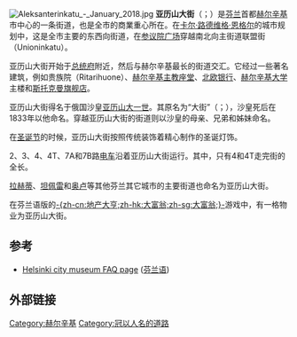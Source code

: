[[File:Aleksanterinkatu_-_January_2018.jpg|thumb]]
'''亚历山大街'''（{{lang-fi|Aleksanterinkatu}}；{{lang-sv|Alexandersgatan}}）是[[芬兰|芬兰]]首都[[赫尔辛基|赫尔辛基]]市中心的一条街道，也是全市的商業重心所在。在[[卡尔·路德维格·恩格尔|卡尔·路德维格·恩格尔]]的城市规划中，这是全市主要的东西向街道，在[[赫尔辛基参议院广场|参议院广场]]穿越南北向主街道联盟街（Unioninkatu）。

亚历山大街开始于[[芬兰总统府|总统府]]附近，然后与赫尔辛基最长的街道{{link-fi|曼纳海姆路|Mannerheimintie (Helsinki)}}交汇。它经过一些著名建筑，例如贵族院（Ritarihuone）、[[赫尔辛基主教座堂|赫尔辛基主教座堂]]、[[北欧银行|北欧银行]]、[[赫尔辛基大学|赫尔辛基大学]]主楼和[[斯托克曼旗舰店|斯托克曼旗舰店]]。

亚历山大街得名于俄国沙皇[[亚历山大一世_(俄国)|亚历山大一世]]。其原名为“大街”（{{lang-fi|Suurkatu}}；{{lang-sv|Storgatan}}），沙皇死后在1833年以他命名。穿越亚历山大街的街道则以沙皇的母亲、兄弟和姊妹命名。

在[[圣诞节|圣诞节]]的时候，亚历山大街按照传统装饰着精心制作的圣诞灯饰。

2、3、4、4T、7A和7B路[[赫爾辛基電車|电车]]沿着亚历山大街运行。其中，只有4和4T走完街的全长。

[[拉赫蒂|拉赫蒂]]、[[坦佩雷|坦佩雷]]和[[奥卢|奥卢]]等其他芬兰其它城市的主要街道也命名为亚历山大街。 

在芬兰语版的[[地產大亨|-{zh-cn:地产大亨;zh-hk:大富翁;zh-sg:大富翁;}-]]游戏中，有一格物业为亚历山大街。

==参考==
*[http://www.hel2.fi/kaumuseo/suomi/kysymuseolta.html Helsinki city museum FAQ page]{{dead link|date=2017年11月 |bot=InternetArchiveBot |fix-attempted=yes }} ([[芬兰语|芬兰语]])

== 外部链接 ==
{{commonscat|Aleksanterinkatu (Helsinki)|position=left}}

[[Category:赫尔辛基|Category:赫尔辛基]]
[[Category:冠以人名的道路|Category:冠以人名的道路]]

{{coord|60.169|24.951|region:FI_type:landmark|display=title}}